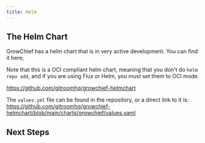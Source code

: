 ```yaml
---
title: Helm
---
```



<EarlyDoc />
<InstallationRecommendedOptions />
<Prereqs />

## The Helm Chart
GrowChief has a helm chart that is in very active development. You can find it here;

Note that this is a OCI compliant helm chart, meaning that you don't do `helm repo add`, and if you are using Flux or Helm, you must set them to OCI mode.

https://github.com/gitroomhq/growchief-helmchart

The `values.yml` file can be found in the repository, or a direct link to it is: https://github.com/gitroomhq/growchief-helmchart/blob/main/charts/growchief/values.yaml


## Next Steps

<Cards>
  <Cards.Card title="Set up providers such as Linkedin, X and Reddit" href="/providers" />
  <Cards.Card title="Learn the architecture of the project" href="/howitworks" />
</Cards>
